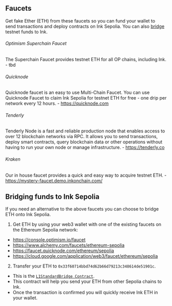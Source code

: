 ## Faucets
Get fake Ether (ETH) from these faucets so you can fund your wallet to send transactions and deploy contracts on Ink Sepolia. You can also [bridge](https://docs.inkonchain.com/quick-start/faucets#bridging-funds-to-ink-sepolia) testnet funds to Ink.

###### Optimism Superchain Faucet
The Superchain Faucet provides testnet ETH for all OP chains, including Ink.
    - tbd
###### Quicknode
Quicknode faucet is an easy to use Multi-Chain Faucet. You can use Quicknode Faucet to claim Ink Sepolia for testnet ETH for free - one drip per network every 12 hours.
    - https://quicknode.com
###### Tenderly
Tenderly Node is a fast and reliable production node that enables access to over 12 blockchain networks via RPC. It allows you to send transactions, deploy smart contracts, query blockchain data or other operations without having to run your own node or manage infrastructure.
    - https://tenderly.co 
###### Kraken 
Our in house faucet provides a quick and easy way to acquire testnet ETH.
    - https://mystery-faucet.demo.inkonchain.com/


## Bridging funds to Ink Sepolia
If you need an alternative to the above faucets you can choose to bridge ETH onto Ink Sepolia.

1. Get ETH by using your web3 wallet with one of the existing faucets on the Ethereum Sepolia network:

- https://console.optimism.io/faucet
- https://www.alchemy.com/faucets/ethereum-sepolia
- https://faucet.quicknode.com/ethereum/sepolia
- https://cloud.google.com/application/web3/faucet/ethereum/sepolia

2. Transfer your ETH to `0x33f60714bbd74d62b66d79213c348614de51901c`.
- This is the [`L1StandardBridge Contract`](https://sepolia.etherscan.io/address/0x33f60714bbd74d62b66d79213c348614de51901c).
- This contract will help you send your ETH from other Sepolia chains to Ink.
- Once the transaction is confirmed you will quickly receive Ink ETH in your wallet.
